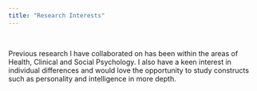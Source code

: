 ```yaml
---
title: "Research Interests"
---
```


&nbsp;
&nbsp;

Previous research I have collaborated on has been within the areas of Health, Clinical and Social Psychology. I also have a keen interest in individual differences and would love the opportunity to study constructs such as personality and intelligence in more depth.